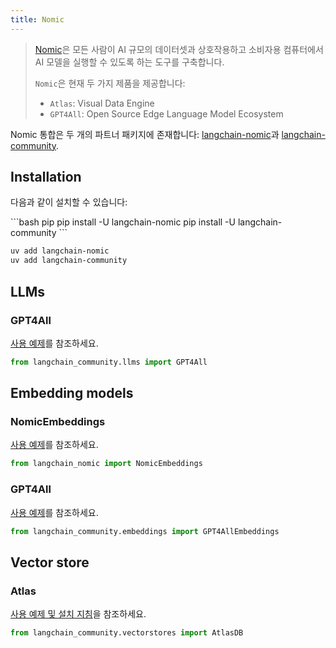 ```yaml
---
title: Nomic
---
```


>[Nomic](https://www.nomic.ai/)은 모든 사람이 AI 규모의 데이터셋과 상호작용하고 소비자용 컴퓨터에서 AI 모델을 실행할 수 있도록 하는 도구를 구축합니다.
>
>`Nomic`은 현재 두 가지 제품을 제공합니다:
>
>- `Atlas`: Visual Data Engine
>- `GPT4All`: Open Source Edge Language Model Ecosystem

Nomic 통합은 두 개의 파트너 패키지에 존재합니다: [langchain-nomic](https://pypi.org/project/langchain-nomic/)과 [langchain-community](https://pypi.org/project/langchain-community/).

## Installation

다음과 같이 설치할 수 있습니다:

<CodeGroup>
```bash pip
pip install -U langchain-nomic
pip install -U langchain-community
```

```bash uv
uv add langchain-nomic
uv add langchain-community
```
</CodeGroup>

## LLMs

### GPT4All

[사용 예제](/oss/integrations/llms/gpt4all)를 참조하세요.

```python
from langchain_community.llms import GPT4All
```

## Embedding models

### NomicEmbeddings

[사용 예제](/oss/integrations/text_embedding/nomic)를 참조하세요.

```python
from langchain_nomic import NomicEmbeddings
```

### GPT4All

[사용 예제](/oss/integrations/text_embedding/gpt4all)를 참조하세요.

```python
from langchain_community.embeddings import GPT4AllEmbeddings
```

## Vector store

### Atlas

[사용 예제 및 설치 지침](/oss/integrations/vectorstores/atlas)을 참조하세요.

```python
from langchain_community.vectorstores import AtlasDB
```